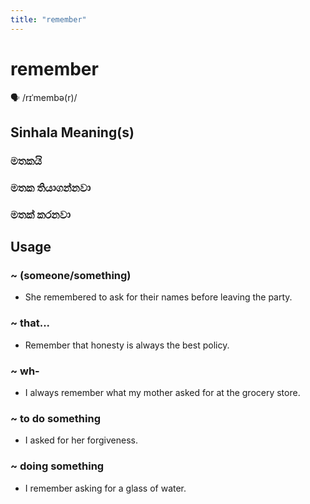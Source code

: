 ```yaml
---
title: "remember"
---
```


# remember

🗣️ /rɪˈmembə(r)/

## Sinhala Meaning(s)

### මතකයි
### මතක තියාගන්නවා
### මතක් කරනවා

## Usage

### ~ (someone/something)

- She remembered to ask for their names before leaving the party.


### ~ that...

- Remember that honesty is always the best policy.


### ~ wh-

- I always remember what my mother asked for at the grocery store.


### ~ to do something

- I asked for her forgiveness.


### ~ doing something

- I remember asking for a glass of water.

